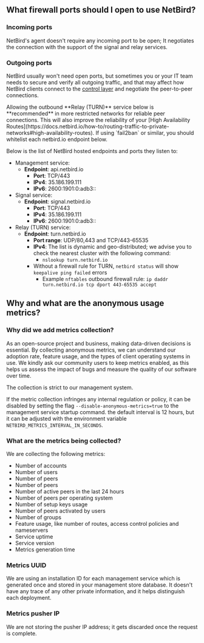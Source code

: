 

## What firewall ports should I open to use NetBird?

### Incoming ports
NetBird's agent doesn't require any incoming port to be open; It negotiates the connection with the support of the signal and relay services.
### Outgoing ports
NetBird usually won't need open ports, but sometimes you or your IT team needs to secure and verify
all outgoing traffic, and that may affect how NetBird clients connect to the [control layer](/about-netbird/how-netbird-works)
and negotiate the peer-to-peer connections. 

<Note>
    Allowing the outbound **Relay (TURN)** service below is **recommended** in more restricted networks for reliable peer connections. This will also improve the reliability of your [High Availability Routes](https://docs.netbird.io/how-to/routing-traffic-to-private-networks#high-availability-routes).
</Note>
<Note>
    If using `fail2ban` or similar, you should whitelist each netbird.io endpoint below.
</Note>

Below is the list of NetBird hosted endpoints and ports they listen to:
* Management service:
  * **Endpoint**: api.netbird.io
    * **Port**: TCP/443
    * **IPv4**: 35.186.199.111
    * **IPv6**: 2600:1901:0:adb3::
* Signal service:
  * **Endpoint**: signal.netbird.io
    * **Port**: TCP/443
    * **IPv4**: 35.186.199.111
    * **IPv6**: 2600:1901:0:adb3::
* Relay (TURN) service:
  * **Endpoint**: turn.netbird.io
    * **Port range**: UDP/80,443 and TCP/443-65535
    * **IPv4**: The list is dynamic and geo-distributed; we advise you to check the nearest cluster with the following command:
        * `nslookup turn.netbird.io`
    * Without a firewall rule for TURN, `netbird status` will show `keepalive ping failed` errors
        * Example `nftables` outbound firewall rule: `ip daddr turn.netbird.io tcp dport 443-65535 accept`

## Why and what are the anonymous usage metrics?

### Why did we add metrics collection?
As an open-source project and business, making data-driven decisions is essential. By collecting anonymous metrics, we can understand our adoption rate, feature usage, and the types of client operating systems in use. We kindly ask our community users to keep metrics enabled, as this helps us assess the impact of bugs and measure the quality of our software over time.

<Note>
The collection is strict to our management system.
</Note>

If the metric collection infringes any internal regulation or policy, it can be disabled by setting the flag `--disable-anonymous-metrics=true` to the management service startup command. the default interval is 12 hours, but it can be adjusted with the environment variable `NETBIRD_METRICS_INTERVAL_IN_SECONDS`.

### What are the metrics being collected?
We are collecting the following metrics:
* Number of accounts
* Number of users
* Number of peers
* Number of peers 
* Number of active peers in the last 24 hours
* Number of peers per operating system
* Number of setup keys usage
* Number of peers activated by users
* Number of groups
* Feature usage, like number of routes, access control policies and nameservers
* Service uptime
* Service version
* Metrics generation time


### Metrics UUID
We are using an installation ID for each management service which is generated once and stored in your management store database. It doesn't have any trace of any other private information, and it helps distinguish each deployment.

### Metrics pusher IP
We are not storing the pusher IP address; it gets discarded once the request is complete.
